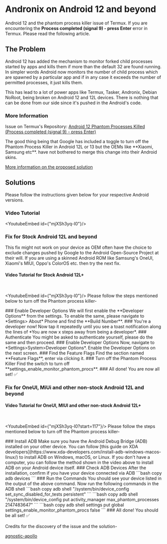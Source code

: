 

# Andronix on Android 12 and beyond
Android 12 and the phantom process killer issue of Termux.
<Callout type="error">If you are encountering the **Process completed (signal 9) - press Enter** error in Termux. Please read the following article.</Callout>


## The Problem

Android 12 has added the mechanism to monitor forked child processes started by apps and kills them if more than the
default 32 are found running. In simpler words Android now monitors the number of child process which are spawned by a
particular app and if in any case it exceeds the number of permitted processes, it just kills them.

This has lead to a lot of power apps like Termux, Tasker, Andronix, Debian NoRoot, being broken on Android 12 and 12L devices.
There is nothing that can be done from our side since it's pushed in the Android's code.

### More Information

Issue on Termux's Repository:
[Android 12 Phantom Processes Killed (Process completed (signal 9) - press Enter)](https://github.com/termux/termux-app/issues/2366)

<Callout type="info">
The good thing being that Google has included a toggle to turn off the Phantom Process Killer in Android 12L or 13 but the OEMs like **Xiaomi, Samsung etc**. have not bothered to merge this change into their Android skins.
</Callout>

[More information on the proposed solution](https://www.xda-developers.com/android-13-phantom-process-toggle)

## Solutions

Please follow the instructions given below for your respective Android versions.

### Video Tutorial
<YoutubeEmbed id={"mjXSh3yq-I0"}/>

### Fix for Stock Android 12L and beyond

<Callout type="info">
This fix might not work on your device as OEM often have the choice to exclude changes pushed by Google to the Android Open-Source Project at their will. If you are using a skinned Android ROM like Samsung's OneUI, Xiaomi's MIUI, Oppo's ColorOS etc. then try the next fix.
</Callout>

#### Video Tutorial for Stock Android 12L+
<br/>

<YoutubeEmbed id={"mjXSh3yq-I0"}/>
Please follow the steps mentioned below to turn off the Phantom process killer-

<Steps>
### Enable Developer Options
We will first enable the **Developer Options** from the settings. To enable the same, please navigate to *Settings>
About* Phone and find the **Build Number**.
<Imagera src="/images/android-12-fix/1.jpeg"/>
<Imagera src="/images/android-12-fix/2.jpeg"/>
### You're a developer now!
Now tap it repeatedly until you see a toast notification along the lines of *You are now x steps away from being a
developer*.
<Imagera src="/images/android-12-fix/3.jpeg"/>
### Authenticate
You might be asked to authenticate yourself, please do the same and then proceed.
<Imagera src="/images/android-12-fix/4.jpeg"/>
### Enable Developer Options
Now, navigate to *Settings>System>Developer Options*. Enable the Developer Options on the next screen.
<Imagera src="/images/android-12-fix/5.jpeg"/>
### Find the Feature Flags
Find the section named **Feature Flags**, enter via clicking it.
<Imagera src="/images/android-12-fix/6.jpeg"/>
### Turn off the Phantom Process Killer
Find the switch to turn off **settings_enable_monitor_phantom_procs**.
<Imagera src="/images/android-12-fix/7.jpeg"/>
### All done!
You are now all set! ✅
</Steps>

### Fix for OneUI, MiUi and other non-stock Android 12L and beyond

#### Video Tutorial for OneUI, MIUI and other non-stock Android 12L+
<br/>

<YoutubeEmbed id={"mjXSh3yq-I0?start=117"}/>
Please follow the steps mentioned below to turn off the Phantom process killer-

<Steps>
### Install ADB
Make sure you have the Android Debug Bridge (ADB) installed on your other device. You can
follow [this guide on XDA developers](https://www.xda-developers.com/install-adb-windows-macos-linux/) to install ADB
on Windows, macOS, or Linux.

<Callout type="info">
If you don't have a computer, you can follow the method shown in the video above to install ADB on your Android device itself.
</Callout>
### Check ADB Devices
After the installation, confirm if you have your device connected via ADB
```bash copy
adb devices
```
### Run the Commands
You should see your device listed in the output of the above command. Now run the following commands in the ADB shell
```bash copy
adb shell "/system/bin/device_config set_sync_disabled_for_tests persistent"
```
```bash copy
adb shell "/system/bin/device_config put activity_manager max_phantom_processes 2147483647"
```
```bash copy
adb shell settings put global settings_enable_monitor_phantom_procs false
```
### All done!
    You should be all set! ✅
</Steps>
<br/>
<br/>
Credits for the discovery of the issue and the solution-

[agnostic-apollo](https://github.com/agnostic-apollo)
















